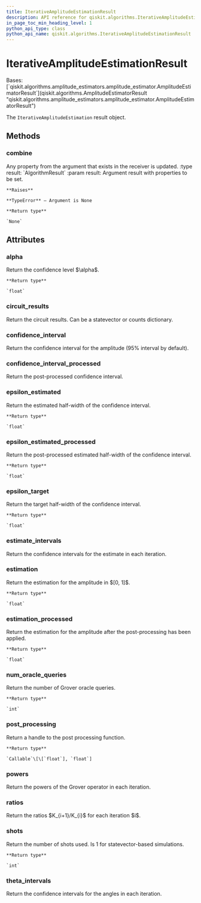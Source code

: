 ```yaml
---
title: IterativeAmplitudeEstimationResult
description: API reference for qiskit.algorithms.IterativeAmplitudeEstimationResult
in_page_toc_min_heading_level: 1
python_api_type: class
python_api_name: qiskit.algorithms.IterativeAmplitudeEstimationResult
---
```


# IterativeAmplitudeEstimationResult

<Class id="qiskit.algorithms.IterativeAmplitudeEstimationResult" isDedicatedPage={true} github="https://github.com/qiskit/qiskit/tree/stable/0.22/qiskit/algorithms/amplitude_estimators/iae.py" signature="IterativeAmplitudeEstimationResult">
  Bases: [`qiskit.algorithms.amplitude_estimators.amplitude_estimator.AmplitudeEstimatorResult`](qiskit.algorithms.AmplitudeEstimatorResult "qiskit.algorithms.amplitude_estimators.amplitude_estimator.AmplitudeEstimatorResult")

  The `IterativeAmplitudeEstimation` result object.

  ## Methods

  ### combine

  <Function id="qiskit.algorithms.IterativeAmplitudeEstimationResult.combine" name="combine" signature="IterativeAmplitudeEstimationResult.combine(result)">
    Any property from the argument that exists in the receiver is updated. :type result: `AlgorithmResult` :param result: Argument result with properties to be set.

    **Raises**

    **TypeError** – Argument is None

    **Return type**

    `None`
  </Function>

  ## Attributes

  ### alpha

  <Attribute id="qiskit.algorithms.IterativeAmplitudeEstimationResult.alpha" name="alpha">
    Return the confidence level $\alpha$.

    **Return type**

    `float`
  </Attribute>

  ### circuit\_results

  <Attribute id="qiskit.algorithms.IterativeAmplitudeEstimationResult.circuit_results" name="circuit_results">
    Return the circuit results. Can be a statevector or counts dictionary.
  </Attribute>

  ### confidence\_interval

  <Attribute id="qiskit.algorithms.IterativeAmplitudeEstimationResult.confidence_interval" name="confidence_interval">
    Return the confidence interval for the amplitude (95% interval by default).
  </Attribute>

  ### confidence\_interval\_processed

  <Attribute id="qiskit.algorithms.IterativeAmplitudeEstimationResult.confidence_interval_processed" name="confidence_interval_processed">
    Return the post-processed confidence interval.
  </Attribute>

  ### epsilon\_estimated

  <Attribute id="qiskit.algorithms.IterativeAmplitudeEstimationResult.epsilon_estimated" name="epsilon_estimated">
    Return the estimated half-width of the confidence interval.

    **Return type**

    `float`
  </Attribute>

  ### epsilon\_estimated\_processed

  <Attribute id="qiskit.algorithms.IterativeAmplitudeEstimationResult.epsilon_estimated_processed" name="epsilon_estimated_processed">
    Return the post-processed estimated half-width of the confidence interval.

    **Return type**

    `float`
  </Attribute>

  ### epsilon\_target

  <Attribute id="qiskit.algorithms.IterativeAmplitudeEstimationResult.epsilon_target" name="epsilon_target">
    Return the target half-width of the confidence interval.

    **Return type**

    `float`
  </Attribute>

  ### estimate\_intervals

  <Attribute id="qiskit.algorithms.IterativeAmplitudeEstimationResult.estimate_intervals" name="estimate_intervals">
    Return the confidence intervals for the estimate in each iteration.
  </Attribute>

  ### estimation

  <Attribute id="qiskit.algorithms.IterativeAmplitudeEstimationResult.estimation" name="estimation">
    Return the estimation for the amplitude in $[0, 1]$.

    **Return type**

    `float`
  </Attribute>

  ### estimation\_processed

  <Attribute id="qiskit.algorithms.IterativeAmplitudeEstimationResult.estimation_processed" name="estimation_processed">
    Return the estimation for the amplitude after the post-processing has been applied.

    **Return type**

    `float`
  </Attribute>

  ### num\_oracle\_queries

  <Attribute id="qiskit.algorithms.IterativeAmplitudeEstimationResult.num_oracle_queries" name="num_oracle_queries">
    Return the number of Grover oracle queries.

    **Return type**

    `int`
  </Attribute>

  ### post\_processing

  <Attribute id="qiskit.algorithms.IterativeAmplitudeEstimationResult.post_processing" name="post_processing">
    Return a handle to the post processing function.

    **Return type**

    `Callable`\[\[`float`], `float`]
  </Attribute>

  ### powers

  <Attribute id="qiskit.algorithms.IterativeAmplitudeEstimationResult.powers" name="powers">
    Return the powers of the Grover operator in each iteration.
  </Attribute>

  ### ratios

  <Attribute id="qiskit.algorithms.IterativeAmplitudeEstimationResult.ratios" name="ratios">
    Return the ratios $K_{i+1}/K_{i}$ for each iteration $i$.
  </Attribute>

  ### shots

  <Attribute id="qiskit.algorithms.IterativeAmplitudeEstimationResult.shots" name="shots">
    Return the number of shots used. Is 1 for statevector-based simulations.

    **Return type**

    `int`
  </Attribute>

  ### theta\_intervals

  <Attribute id="qiskit.algorithms.IterativeAmplitudeEstimationResult.theta_intervals" name="theta_intervals">
    Return the confidence intervals for the angles in each iteration.
  </Attribute>
</Class>


